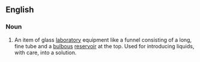 ==English==
{{wikipedia}} 
===Noun===
{{en-noun|sg=[[thistle]] [[tube]]}}

# {{context|chemistry}} An item of glass [[laboratory]] equipment like a funnel consisting of a long, fine tube and a [[bulbous]] [[reservoir]] at the top. Used for introducing liquids, with care, into a solution.